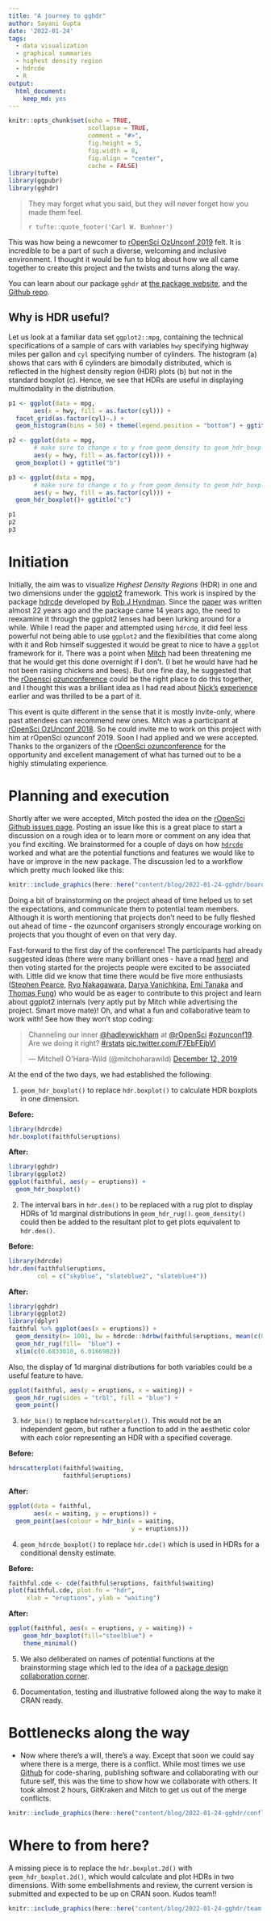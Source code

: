```yaml
---
title: "A journey to gghdr"
author: Sayani Gupta
date: '2022-01-24'
tags:
  - data visualization
  - graphical summaries
  - highest density region
  - hdrcde
  - R
output:
  html_document:
    keep_md: yes
---
```


```r
knitr::opts_chunk$set(echo = TRUE,
                      scollapse = TRUE,
                      comment = "#>",
                      fig.height = 5,
                      fig.width = 8,
                      fig.align = "center",
                      cache = FALSE)
library(tufte)
library(ggpubr)
library(gghdr)
```

> They may forget what you said, but they will never forget how you made them feel.
> 
> `r tufte::quote_footer('Carl W. Buehner')`

This was how being a newcomer to [rOpenSci OzUnconf 2019](https://ozunconf19.ropensci.org/) felt. It is incredible to be a part of such a diverse, welcoming and inclusive environment. I thought it would be fun to blog about how we all came together to create this project and the twists and turns along the way.  

You can learn about our package `gghdr` at [the package website](https://Sayani07.github.io/gghdr/), and the [Github repo](https://Sayani07.github.io/gghdr/).

## Why is HDR useful?

Let us look at a familiar data set `ggplot2::mpg`, containing the technical specifications of a sample of cars with variables `hwy` specifying highway miles per gallon and `cyl` specifying number of cylinders. The histogram (a) shows that cars with 6 cylinders are bimodally distributed, which is reflected in the highest density region (HDR) plots (b) but not in the standard boxplot (c). Hence, we see that HDRs are useful in displaying multimodality in the distribution. 

```r
p1 <- ggplot(data = mpg, 
       aes(x = hwy, fill = as.factor(cyl))) +
  facet_grid(as.factor(cyl)~.) + 
  geom_histogram(bins = 50) + theme(legend.position = "bottom") + ggtitle("a")

p2 <- ggplot(data = mpg, 
       # make sure to change x to y from geom_density to geom_hdr_boxplot
       aes(y = hwy, fill = as.factor(cyl))) + 
  geom_boxplot() + ggtitle("b")

p3 <- ggplot(data = mpg, 
       # make sure to change x to y from geom_density to geom_hdr_boxplot
       aes(y = hwy, fill = as.factor(cyl))) + 
  geom_hdr_boxplot()+ ggtitle("c")

p1
p2
p3
```

# Initiation

Initially, the aim was to visualize _Highest Density Regions_ (HDR) in one and two dimensions under the [ggplot2](https://ggplot2.tidyverse.org/) framework. This work is inspired by the package [hdrcde](https://cran.r-project.org/web/packages/hdrcde/index.html) developed by [Rob J Hyndman](https://robjhyndman.com/). Since the [paper](https://www.jstor.org/stable/2684423?seq=1) was written almost 22 years ago and the package came 14 years ago, the need to reexamine it through the ggplot2 lenses had been lurking around for a while. While I read the paper and attempted using `hdrcde`, it did feel less powerful not being able to use `ggplot2` and the flexibilities that come along with it and Rob himself suggested it would be great to nice to have a `ggplot` framework for it. There was a point when [Mitch](https://blog.mitchelloharawild.com/) had been threatening me that he would get this done overnight if I don’t. (I bet he would have had he not been raising chickens and bees). But one fine day, he suggested that the [rOpensci](https://ropensci.org/) [ozunconference](https://ozunconf19.ropensci.org/) could be the right place to do this together, and I thought this was a brilliant idea as I had read about [Nick's](https://www.njtierney.com/) [experience](https://ropensci.org/blog/2017/10/31/ozunconf2017/) earlier and was thrilled to be a part of it. 

This event is quite different in the sense that it is mostly invite-only, where past attendees can recommend new ones. Mitch was a participant at [rOpenSci OzUnconf 2018](https://ozunconf18.ropensci.org/#about). So he could invite me to work on this project with him at rOpenSci ozunconf 2019. Soon I had applied and we were accepted. Thanks to the organizers of the [rOpenSci ozunconference](https://ozunconf19.ropensci.org/) for the opportunity and excellent management of what has turned out to be a highly stimulating experience. 

# Planning and execution

Shortly after we were accepted, Mitch posted the idea on the [rOpenSci Github issues page](https://github.com/ropensci/ozunconf19/issues). Posting an issue like this is a great place to start a discussion on a rough idea or to learn more or comment on any idea that you find exciting. We brainstormed for a couple of days on how [`hdrcde`](https://github.com/robjhyndman/hdrcde) worked and what are the potential functions and features we would like to have or improve in the new package. The discussion led to a workflow which pretty much looked like this: 


```r
knitr::include_graphics(here::here("content/blog/2022-01-24-gghdr/board.jpg"))
```

Doing a bit of brainstorming on the project ahead of time helped us to set the expectations, and communicate them to potential team members. Although it is worth mentioning that projects don't need to be fully fleshed out ahead of time - the ozunconf organisers strongly encourage working on projects that you thought of even on that very day.

Fast-forward to the first day of the conference! The participants had already suggested ideas (there were many brilliant ones - have a read [here](https://github.com/ropensci/ozunconf19/issues)) and then voting started for the projects people were excited to be associated with. Little did we know that time there would be five more enthusiasts ([Stephen Pearce](https://github.com/sparce), [Ryo Nakagawara](https://github.com/Ryo-N7), [Darya Vanichkina](https://github.com/dvanic), [Emi Tanaka](https://emitanaka.org/) and [Thomas Fung](https://github.com/thomas-fung)) who would be as eager to contribute to this project and learn about ggplot2 internals (very aptly put by Mitch while advertising the project. Smart move mate)! Oh, and what a fun and collaborative team to work with! See how they won’t stop coding:

<blockquote class="twitter-tweet"><p lang="en" dir="ltr">Channeling our inner <a href="https://twitter.com/hadleywickham?ref_src=twsrc%5Etfw">@hadleywickham</a> at <a href="https://twitter.com/rOpenSci?ref_src=twsrc%5Etfw">@rOpenSci</a> <a href="https://twitter.com/hashtag/ozunconf19?src=hash&amp;ref_src=twsrc%5Etfw">#ozunconf19</a>.<br>Are we doing it right? <a href="https://twitter.com/hashtag/rstats?src=hash&amp;ref_src=twsrc%5Etfw">#rstats</a> <a href="https://t.co/F7EbFEjbVl">pic.twitter.com/F7EbFEjbVl</a></p>&mdash; Mitchell O&#39;Hara-Wild (@mitchoharawild) <a href="https://twitter.com/mitchoharawild/status/1205008586130149376?ref_src=twsrc%5Etfw">December 12, 2019</a></blockquote> <script async src="https://platform.twitter.com/widgets.js" charset="utf-8"></script>

<!-- [https://twitter.com/mitchoharawild/status/1205008586130149376] (Thanks to Steph who spent a lot of effort in making this gif) -->

At the end of the two days, we had established the following:

1. `geom_hdr_boxplot()` to replace `hdr.boxplot()` to calculate HDR boxplots in one dimension.

<div class = "row">
<div class = "col-md-6">
__Before:__
```r
library(hdrcde)
hdr.boxplot(faithful$eruptions) 
```
</div>
<div class = "col-md-6">
__After:__
```r
library(gghdr)
library(ggplot2)
ggplot(faithful, aes(y = eruptions)) +
  geom_hdr_boxplot() 
```
</div>
</div>

2. The interval bars in `hdr.den()` to be replaced with a rug plot to display HDRs of 1d marginal distributions in `geom_hdr_rug()`. `geom_density()` could then be added to the resultant plot to get plots equivalent to `hdr.den()`.
 
<div class = "row">
<div class = "col-md-6">
__Before:__
```r
library(hdrcde)
hdr.den(faithful$eruptions,
        col = c("skyblue", "slateblue2", "slateblue4"))
```
</div>
<div class = "col-md-6">
__After:__
```r
library(gghdr)
library(ggplot2)
library(dplyr)
faithful %>% ggplot(aes(x = eruptions)) +
  geom_density(n= 1001, bw = hdrcde::hdrbw(faithful$eruptions, mean(c(0.5, 0.95, 0.99)))) +
  geom_hdr_rug(fill=  "blue") + 
  xlim(c(0.6833018, 6.0166982))
```
</div>
</div>

Also, the display of 1d marginal distributions for both variables could be a useful feature to have.

```r
ggplot(faithful, aes(y = eruptions, x = waiting)) + 
  geom_hdr_rug(sides = "trbl", fill = "blue") + 
  geom_point()
```

3. `hdr_bin()` to replace `hdrscatterplot()`. This would not be an independent geom, but rather a function to add in the aesthetic color with each color representing an HDR with a specified coverage.

<div class = "row">
<div class = "col-md-6">
__Before:__
```r
hdrscatterplot(faithful$waiting,
               faithful$eruptions)
```
</div>
<div class = "col-md-6">
__After:__
```r
ggplot(data = faithful, 
       aes(x = waiting, y = eruptions)) +
  geom_point(aes(colour = hdr_bin(x = waiting,
                                  y = eruptions)))
```
</div>
</div>


4. `geom_hdrcde_boxplot()` to replace `hdr.cde()` which is used in HDRs for a conditional density estimate.

<div class = "row">
<div class = "col-md-6">
__Before:__
```r
faithful.cde <- cde(faithful$eruptions, faithful$waiting)
plot(faithful.cde, plot.fn = "hdr",
     xlab = "eruptions", ylab = "waiting")
```
</div>
<div class = "col-md-6">
__After:__
```r
ggplot(faithful, aes(x = eruptions, y = waiting)) + 
    geom_hdr_boxplot(fill="steelblue") + 
    theme_minimal()
```
</div>
</div>

5. We also deliberated on names of potential functions at the brainstorming stage which led to the idea of a [package design collaboration corner](https://github.com/ropensci/ozunconf19/issues/19). 

6. Documentation, testing and illustrative followed along the way to make it CRAN ready.


# Bottlenecks along the way

- Now where there's a will, there's a way. Except that soon we could say where there is a merge, there is a conflict.  While most times we use [Github](https://github.com/) for code-sharing, publishing software and collaborating with our future self, this was the time to show how we collaborate with others. It took almost 2 hours, GitKraken and Mitch to get us out of the merge conflicts.

```r
knitr::include_graphics(here::here("content/blog/2022-01-24-gghdr/conflict-tree.png"))
```


<!-- - Extending ggplot2 (https://cran.r-project.org/web/packages/ggplot2/vignettes/extending-ggplot2.html). __(Writing about the scale problem that was faced.)__ -->


# Where to from here?

A missing piece is to replace the `hdr.boxplot.2d()` with `geom_hdr_boxplot.2d()`, which would calculate and plot HDRs in two dimensions. With some embellishments and review, the current version is submitted and expected to be up on CRAN soon. Kudos team!! 

```r
knitr::include_graphics(here::here("content/blog/2022-01-24-gghdr/team.jpg"))
```






